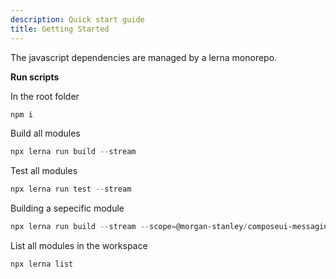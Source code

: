 ```yaml
---
description: Quick start guide
title: Getting Started
---
```


The javascript dependencies are managed by a lerna monorepo.

**Run scripts**

In the root folder

```powershell
npm i
```

Build all modules

```powershell
npx lerna run build --stream
```

Test all modules

```powershell
npx lerna run test --stream
```

Building a sepecific module

```powershell
npx lerna run build --stream --scope=@morgan-stanley/composeui-messaging-client
```

List all modules in the workspace
```powershell
npx lerna list
```